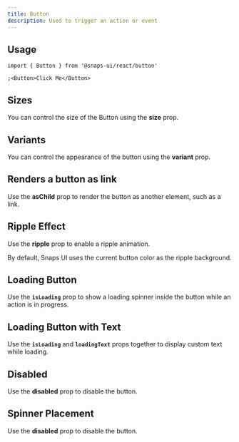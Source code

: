```yaml
---
title: Button
description: Used to trigger an action or event
---
```


<ExampleTabs name="button-basics" scope="button" />

## Usage

```tsx
import { Button } from '@snaps-ui/react/button'

;<Button>Click Me</Button>
```

## Sizes

You can control the size of the Button using the **size** prop.

<ExampleTabs name="button-size" scope="button" />

## Variants

You can control the appearance of the button using the **variant** prop.

<ExampleTabs name="button-variant" scope="button" />

## Renders a button as link

Use the **asChild** prop to render the button as another element, such as a link.

<ExampleTabs name="button-as-link" scope="button" />

## Ripple Effect

Use the **ripple** prop to enable a ripple animation.

By default, Snaps UI uses the current button color as the ripple background.

<ExampleTabs name="button-ripple" scope="button" />

## Loading Button

Use the **`isLoading`** prop to show a loading spinner inside the button while an action is in progress.

<ExampleTabs name="button-loading" scope="button" />

## Loading Button with Text

Use the **`isLoading`** and **`loadingText`** props together to display custom text while loading.

<ExampleTabs name="button-loading-text" scope="button" />

## Disabled

Use the **disabled** prop to disable the button.

<ExampleTabs name="button-disabled" scope="button" />

## Spinner Placement

Use the **disabled** prop to disable the button.

<ExampleTabs name="button-spinner-placement" scope="button" />
